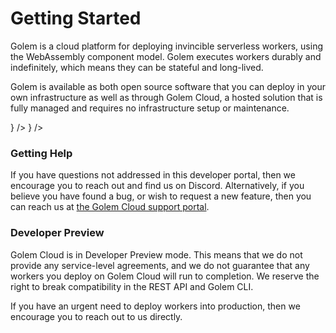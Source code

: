 
# Getting Started

Golem is a cloud platform for deploying invincible serverless workers, using the WebAssembly component model. Golem executes workers durably and indefinitely, which means they can be stateful and long-lived.

Golem is available as both open source software that you can deploy in your own infrastructure as well as through Golem Cloud, a hosted solution that is fully managed and requires no infrastructure setup or maintenance.

<Cards num={2}>
  <Card title="Why Golem?" href="/docs/why-golem" icon={<HelpCircleIcon />} />
  <Card title="Quickstart" href="/docs/quickstart" icon={<PlayCircleIcon />} />
</Cards>

### Getting Help

If you have questions not addressed in this developer portal, then we encourage you to reach out and find us on Discord. Alternatively, if you believe you have found a bug, or wish to request a new feature, then you can reach us at [the Golem Cloud support portal](https://support.golem.cloud).

### Developer Preview

Golem Cloud is in Developer Preview mode. This means that we do not provide any service-level agreements, and we do not guarantee that any workers you deploy on Golem Cloud will run to completion. We reserve the right to break compatibility in the REST API and Golem CLI.

If you have an urgent need to deploy workers into production, then we encourage you to reach out to us directly.
